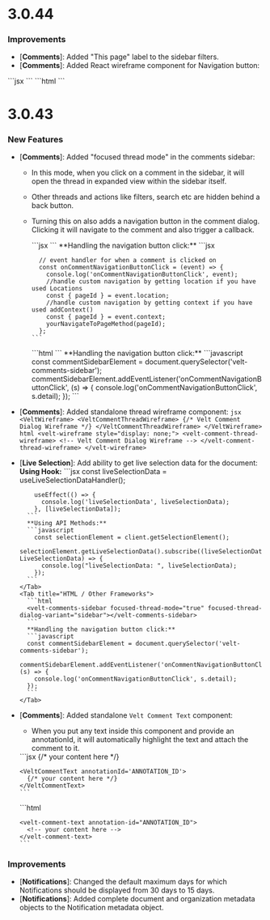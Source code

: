 # 3.0.44

### Improvements

- [**Comments**]: Added "This page" label to the sidebar filters.
- [**Comments**]: Added React wireframe component for Navigation button:
<Tabs>
  <Tab title="React / Next.js">
    ```jsx
    <VeltCommentDialogWireframe.NavigationButton />
    ```
  </Tab>
  <Tab title="HTML / Other Frameworks">
    ```html
    <velt-comment-dialog-navigation-button-wireframe></velt-comment-dialog-navigation-button-wireframe>
    ```
  </Tab>
</Tabs>


# 3.0.43

### New Features

- [**Comments**]: Added "focused thread mode" in the comments sidebar:
  - In this mode, when you click on a comment in the sidebar, it will open the thread in expanded view within the sidebar itself.
  - Other threads and actions like filters, search etc are hidden behind a back button.
  - Turning this on also adds a navigation button in the comment dialog. Clicking it will navigate to the comment and also trigger a callback.

    <Tabs>
      <Tab title="React / Next.js">
        ```jsx
        <VeltCommentsSidebar focusedThreadMode={true} focusedThreadDialogVariant='sidebar' />
        ```
        **Handling the navigation button click:**
        ```jsx
        <VeltCommentsSidebar onCommentNavigationButtonClick={onCommentNavigationButtonClick} />

          // event handler for when a comment is clicked on 
          const onCommentNavigationButtonClick = (event) => {
            console.log('onCommentNavigationButtonClick', event);
            //handle custom navigation by getting location if you have used Locations
            const { pageId } = event.location;
            //handle custom navigation by getting context if you have used addContext()
            const { pageId } = event.context;
            yourNavigateToPageMethod(pageId);
          };
        ```
      </Tab>
      <Tab title="HTML / Other Frameworks">
        ```html
        <velt-comments-sidebar focused-thread-mode="true" focused-thread-dialog-variant="sidebar"></velt-comments-sidebar>
        ```
        **Handling the navigation button click:**
        ```javascript
        const commentSidebarElement = document.querySelector('velt-comments-sidebar');
        commentSidebarElement.addEventListener('onCommentNavigationButtonClick', (s) => {
          console.log('onCommentNavigationButtonClick', s.detail);
        });
        ```
      </Tab>
    </Tabs>

- [**Comments**]: Added standalone thread wireframe component:
  <Tabs>
    <Tab title="React / Next.js">
      ```jsx
      <VeltWireframe>
        <VeltCommentThreadWireframe>
          {/* Velt Comment Dialog Wireframe */}
        </VeltCommentThreadWireframe>
      </VeltWireframe>
      ```
    </Tab>
    <Tab title="HTML / Other Frameworks">
      ```html
      <velt-wireframe style="display: none;">
        <velt-comment-thread-wireframe>
          <!-- Velt Comment Dialog Wireframe -->
        </velt-comment-thread-wireframe>
      </velt-wireframe>
      ```
    </Tab>
  </Tabs>

- [**Live Selection**]: Add ability to get live selection data for the document:
  <Tabs>
      <Tab title="React / Next.js">
        **Using Hook:**
        ```jsx
          const liveSelectionData = useLiveSelectionDataHandler();

          useEffect(() => {
            console.log('liveSelectionData', liveSelectionData);
          }, [liveSelectionData]);
        ```
        **Using API Methods:**
        ```javascript
          const selectionElement = client.getSelectionElement();
          selectionElement.getLiveSelectionData().subscribe((liveSelectionData: LiveSelectionData) => {
            console.log("liveSelectionData: ", liveSelectionData);
          });
        ```
      </Tab>
      <Tab title="HTML / Other Frameworks">
        ```html
        <velt-comments-sidebar focused-thread-mode="true" focused-thread-dialog-variant="sidebar"></velt-comments-sidebar>
        ```
        **Handling the navigation button click:**
        ```javascript
        const commentSidebarElement = document.querySelector('velt-comments-sidebar');
        commentSidebarElement.addEventListener('onCommentNavigationButtonClick', (s) => {
          console.log('onCommentNavigationButtonClick', s.detail);
        });
        ```
      </Tab>
    </Tabs>

- [**Comments**]: Added standalone `Velt Comment Text` component:
  - When you put any text inside this component and provide an annotationId, it will automatically highlight the text and attach the comment to it.
  <Tabs>
    <Tab title="React / Next.js">
      ```jsx
      <VeltCommentText multiThreadAnnotationId='MULTI_THREAD_ANNOTATION_ID'>
        {/* your content here */}
      </VeltCommentText>

      <VeltCommentText annotationId='ANNOTATION_ID'>
        {/* your content here */}
      </VeltCommentText>
      ```
    </Tab>

    <Tab title="HTML / Other Frameworks">
      ```html
      <velt-comment-text multi-thread-annotation-id="MULTI_THREAD_ANNOTATION_ID">
        <!-- your content here -->
      </velt-comment-text>

      <velt-comment-text annotation-id="ANNOTATION_ID">
        <!-- your content here -->
      </velt-comment-text>
      ```
    </Tab>
  </Tabs>

### Improvements
- [**Notifications**]: Changed the default maximum days for which Notifications should be displayed from 30 days to 15 days.
- [**Notifications**]: Added complete document and organization metadata objects to the Notification metadata object.
